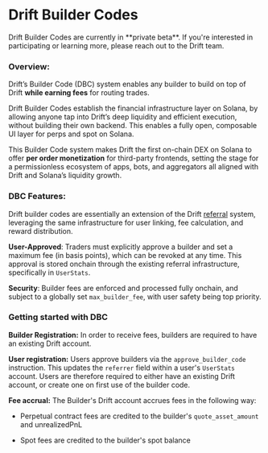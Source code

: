 
# Drift Builder Codes

<Callout type="info" emoji="ℹ️">
Drift Builder Codes are currently in **private beta**. If you're interested in participating or learning more, please reach out to the Drift team.
</Callout>

### Overview:

Drift’s Builder Code (DBC) system enables any builder to build on top of Drift **while earning fees** for routing trades.

Drift Builder Codes establish the financial infrastructure layer on Solana, by allowing anyone tap into Drift’s deep liquidity and efficient execution, without building their own backend. This enables a fully open, composable UI layer for perps and spot on Solana.

This Builder Code system makes Drift the first on-chain DEX on Solana to offer **per order monetization** for third-party frontends, setting the stage for a permissionless ecosystem of apps, bots, and aggregators all aligned with Drift and Solana’s liquidity growth. 

### DBC Features:
Drift builder codes are essentially an extension of the Drift [referral](https://docs.drift.trade/referral-link) system, leveraging the same infrastructure for user linking, fee calculation, and reward distribution. 

**User-Approved**: Traders must explicitly approve a builder and set a maximum fee (in basis points), which can be revoked at any time. This approval is stored onchain through the existing referral infrastructure, specifically in `UserStats`.

**Security**: Builder fees are enforced and processed fully onchain, and subject to a globally set `max_builder_fee`, with user safety being top priority.

### Getting started with DBC

**Builder Registration:** In order to receive fees, builders are required to have an existing Drift account. 

**User registration:** Users approve builders via the `approve_builder_code` instruction. This updates the `referrer` field within a user's `UserStats` account. Users are therefore required to either have an existing Drift account, or create one on first use of the builder code.

**Fee accrual:** The Builder's Drift account accrues fees in the following way:

- Perpetual contract fees are credited to the builder's `quote_asset_amount` and unrealizedPnL

- Spot fees are credited to the builder's spot balance

